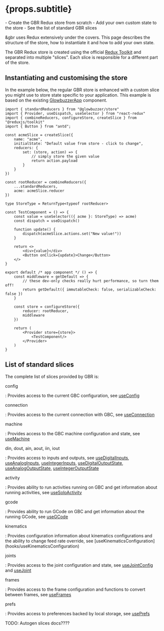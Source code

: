 
# {props.subtitle}

<Tldr>
    - Create the GBR Redux store from scratch
    - Add your own custom state to the store
    - See the list of standard GBR slices
</Tldr>

&gbr uses Redux extensively under the covers. This page describes the structure of the store, how to instantiate it and how to add your own state.

The GBR Redux store is created using the official [Redux Toolkit](https://redux-toolkit.js.org) and separated into multiple "slices". Each slice is responsible for a different part of the store.

## Instantiating and customising the store

In the example below, the regular GBR store is enhanced with a custom slice you might use to store state specific to your application. This example is based on the existing
[GlowbuzzerApp](https://github.com/glowbuzzer/gbr/blob/main/libs/controls/src/GlowbuzzerApp.tsx) component.

```tsx demo
import { standardReducers } from "@glowbuzzer/store"
import { Provider, useDispatch, useSelector } from "react-redux"
import { combineReducers, configureStore, createSlice } from "@reduxjs/toolkit"
import { Button } from "antd";

const acmeSlice = createSlice({
    name: "acme",
    initialState: "Default value from store - click to change",
    reducers: {
        set: (store, action) => {
            // simply store the given value
            return action.payload
        }
    }
})

const rootReducer = combineReducers({
    ...standardReducers,
    acme: acmeSlice.reducer
})

type StoreType = ReturnType<typeof rootReducer>

const TestComponent = () => {
    const value = useSelector(({ acme }: StoreType) => acme)
    const dispatch = useDispatch()

    function update() {
        dispatch(acmeSlice.actions.set("New value!"))
    }

    return <>
        <div>{value}</div>
        <Button onClick={update}>Change</Button>
    </>
}

export default /* app component */ () => {
    const middleware = getDefault => {
        // these dev-only checks really hurt performance, so turn them off!
        return getDefault({ immutableCheck: false, serializableCheck: false })
    }

    const store = configureStore({
        reducer: rootReducer,
        middleware
    })

    return (
        <Provider store={store}>
            <TestComponent/>
        </Provider>
    )
}
```

## List of standard slices

The complete list of slices provided by GBR is:

config

: Provides access to the current GBC configuration, see [useConfig](hooks/useConfig)

connection

: Provides access to the current connection with GBC, see [useConnection](hooks/useConnection)

machine

: Provides access to the GBC machine configuration and state, see [useMachine](hooks/useMachine)

din, dout, ain, aout, iin, iout

: Provides access to inputs and outputs, see [useDigitalInputs](hooks/useDigitalInputs), [useAnalogInputs](hooks/useAnalogInputs), [useIntegerInputs](hooks/useIntegerInputs),
[useDigitalOutputState](hooks/useDigitalOutputState), [useAnalogOutputState](hooks/useAnalogOutputState), [useIntegerOutputState](hooks/useIntegerOutputState)

activity

: Provides ability to run activities running on GBC and get information about running activities, see [useSoloActivity](hooks/useSoloActivity)

gcode

: Provides ability to run GCode on GBC and get information about the running GCode, see [useGCode](hooks/useGCode)

kinematics

: Provides configuration information about kinematics configurations and the ability to change feed rate override, see [useKinematicsConfiguration]
(hooks/useKinematicsConfiguration)

joints

: Provides access to the joint configuration and state, see [useJointConfig](hooks/useJointConfig) and [useJoint](hooks/useJoint)

frames

: Provides access to the frame configuration and functions to convert between frames, see [useFrames](hooks/useFrames)

prefs

: Provides access to preferences backed by local storage, see [usePrefs](hooks/usePrefs)


TODO: Autogen slices docs????

